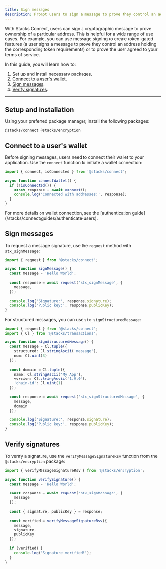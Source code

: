 ```yaml
---
title: Sign messages
description: Prompt users to sign a message to prove they control an address or authorize an in-app action.
---
```




With Stacks Connect, users can sign a cryptographic message to prove ownership of a particular address. This is helpful for a wide range of use cases. For example, you can use message signing to create token-gated features (a user signs a message to prove they control an address holding the corresponding token requirements) or to prove the user agreed to your terms of service.

In this guide, you will learn how to:

1. [Set up and install necessary packages](#setup-and-installation).
2. [Connect to a user's wallet](#connect-to-a-users-wallet).
3. [Sign messages](#sign-messages).
4. [Verify signatures](#verify-signatures).

---

## Setup and installation

Using your preferred package manager, install the following packages:

```package-install
@stacks/connect @stacks/encryption
```

## Connect to a user's wallet

Before signing messages, users need to connect their wallet to your application. Use the `connect` function to initiate a wallet connection:

```ts
import { connect, isConnected } from '@stacks/connect';

async function connectWallet() {
  if (!isConnected()) {
    const response = await connect();
    console.log('Connected with addresses:', response);
  }
}
```

<Callout>
  For more details on wallet connection, see the [authentication guide](/stacks/connect/guides/authenticate-users).
</Callout>

## Sign messages

To request a message signature, use the `request` method with `stx_signMessage`:

```ts
import { request } from '@stacks/connect';

async function signMessage() {
  const message = 'Hello World';
  
  const response = await request('stx_signMessage', {
    message,
  });
  
  console.log('Signature:', response.signature);
  console.log('Public key:', response.publicKey);
}
```

For structured messages, you can use `stx_signStructuredMessage`:

```ts
import { request } from '@stacks/connect';
import { Cl } from '@stacks/transactions';

async function signStructuredMessage() {
  const message = Cl.tuple({
    structured: Cl.stringAscii('message'),
    num: Cl.uint(3)
  });
  
  const domain = Cl.tuple({
    name: Cl.stringAscii('My App'),
    version: Cl.stringAscii('1.0.0'),
    'chain-id': Cl.uint(1)
  });

  const response = await request('stx_signStructuredMessage', {
    message,
    domain
  });
  
  console.log('Signature:', response.signature);
  console.log('Public key:', response.publicKey);
}
```

## Verify signatures

To verify a signature, use the `verifyMessageSignatureRsv` function from the `@stacks/encryption` package:

```ts
import { verifyMessageSignatureRsv } from '@stacks/encryption';

async function verifySignature() {
  const message = 'Hello World';
  
  const response = await request('stx_signMessage', {
    message
  });
  
  const { signature, publicKey } = response;
  
  const verified = verifyMessageSignatureRsv({
    message,
    signature,
    publicKey
  });
  
  if (verified) {
    console.log('Signature verified!');
  }
}
```